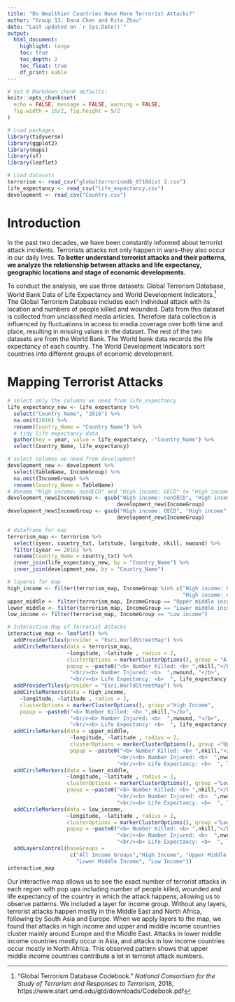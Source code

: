 ```yaml
---
title: "Do Wealthier Countries Have More Terrorist Attacks?"
author: "Group 13: Dana Chen and Rita Zhou"
date: "Last updated on `r Sys.Date()`"
output:
  html_document:
    highlight: tango
    toc: true
    toc_depth: 2
    toc_float: true
    df_print: kable
---
```


```r
# Set R Markdown chunk defaults:
knitr::opts_chunk$set(
  echo = FALSE, message = FALSE, warning = FALSE, 
  fig.width = 16/2, fig.height = 9/2
)
```

```r
# Load packages
library(tidyverse)
library(ggplot2)
library(maps)
library(sf)
library(leaflet)

# Load datasets
terrorism <- read_csv("globalterrorismdb_0718dist 2.csv")
life_expectancy <- read_csv("life_expectancy.csv")
development <- read_csv("Country.csv")

```

# Introduction

In the past two decades, we have been constantly informed about terrorist attack incidents. Terrorists attacks not only happen in wars--they also occur in our daily lives.  **To better understand terrorist attacks and their patterns, we analyze the relationship between attacks and life expectancy, geographic locations and stage of economic developments.**

To conduct the analysis, we use three datasets: Global Terrorism Database, World Bank Data of Life Expectancy and World Development Indicators.^[“Global Terrorism Database Codebook.” *National Consortium for the Study of Terrorism and Responses to Terrorism*, 2018, https://www.start.umd.edu/gtd/downloads/Codebook.pdf] The Global Terrorism Database includes each individual attack with its location and numbers of people killed and wounded. Data from this dataset is collected from unclassified media articles. Therefore data collection is influenced by fluctuations in access to media coverage over both time and place, resulting in missing values in the dataset. The rest of the two datasets are from the World Bank. The World bank data records the life expectancy of each country. The World Development Indicators sort countries into different groups of economic development.

# Mapping Terrorist Attacks

```r
# select only the columns we need from life_expectancy
life_expectancy_new <- life_expectancy %>% 
  select("Country Name", "2016") %>% 
  na.omit(2016) %>% 
  rename(Country_Name = "Country Name") %>% 
  # tidy life expectancy data
  gather(key = year, value = life_expectancy, -"Country_Name") %>% 
  select(Country_Name, life_expectancy)

# select columns we need from development
development_new <- development %>% 
  select(TableName, IncomeGroup) %>% 
  na.omit(IncomeGroup) %>% 
  rename(Country_Name = TableName)
# Rename "High income: nonOECD" and "High income: OECD" to "High income"
development_new$IncomeGroup <- gsub("High income: nonOECD", "High income", 
                                   development_new$IncomeGroup)
development_new$IncomeGroup <- gsub("High income: OECD", "High income", 
                                   development_new$IncomeGroup)

```


```r
# dataframe for map
terrorism_map <- terrorism %>%
  select(iyear, country_txt, latitude, longitude, nkill, nwound) %>% 
  filter(iyear == 2016) %>% 
  rename(Country_Name = country_txt) %>% 
  inner_join(life_expectancy_new, by = "Country_Name") %>% 
  inner_join(development_new, by = "Country_Name")

# layeres for map
high_income <- filter(terrorism_map, IncomeGroup %in% c("High income: OECD", 
                                                        "High income: nonOECD"))
upper_middle <- filter(terrorism_map, IncomeGroup == "Upper middle income")
lower_middle <- filter(terrorism_map, IncomeGroup == "Lower middle income")
low_income <- filter(terrorism_map, IncomeGroup == "Low income")
```

```r
# Interactive Map of Terrorist Attacks
interactive_map <- leaflet() %>%
  addProviderTiles(provider = "Esri.WorldStreetMap") %>%
  addCircleMarkers(data = terrorism_map,
                   ~longitude, ~latitude , radius = 2, 
                   clusterOptions = markerClusterOptions(), group = "All Income Groups", 
                   popup = ~paste0("<b> Number Killed: <b> ",nkill,"</b>",
                    "<br/><b> Number Injured: <b>  ",nwound, "</b>",
                    "<br/><b> Life Expectancy: <b>  ", life_expectancy)) %>%
  addProviderTiles(provider = "Esri.WorldStreetMap") %>%
  addCircleMarkers(data = high_income,
    ~longitude, ~latitude , radius = 2, 
    clusterOptions = markerClusterOptions(), group ="High Income", 
    popup = ~paste0("<b> Number Killed: <b> ",nkill,"</b>",
                    "<br/><b> Number Injured: <b>  ",nwound, "</b>",
                    "<br/><b> Life Expectancy: <b>  ", life_expectancy)) %>% 
  addCircleMarkers(data = upper_middle,
                    ~longitude, ~latitude , radius = 2, 
                    clusterOptions = markerClusterOptions(), group ="Upper Middle Income",
                    popup = ~paste0("<b> Number Killed: <b> ",nkill,"</b>",
                                   "<br/><b> Number Injured: <b>  ",nwound, "</b>",
                                   "<br/><b> Life Expectancy: <b>  ", life_expectancy)) %>%
  addCircleMarkers(data = lower_middle,
                   ~longitude, ~latitude , radius = 2, 
                   clusterOptions = markerClusterOptions(), group ="Lower Middle Income",
                   popup = ~paste0("<b> Number Killed: <b> ",nkill,"</b>",
                                   "<br/><b> Number Injured: <b>  ",nwound, "</b>",
                                   "<br/><b> Life Expectancy: <b>  ", life_expectancy)) %>%
  addCircleMarkers(data = low_income,
                   ~longitude, ~latitude , radius = 2, 
                   clusterOptions = markerClusterOptions(), group ="Low Income",
                   popup = ~paste0("<b> Number Killed: <b> ",nkill,"</b>",
                                   "<br/><b> Number Injured: <b>  ",nwound, "</b>",
                                   "<br/><b> Life Expectancy: <b>  ", life_expectancy)) %>% 
  addLayersControl(baseGroups = 
                    c("All Income Groups","High Income", "Upper Middle Income", 
                      "Lower Middle Income", "Low Income"))
interactive_map

```

Our interactive map allows us to see the exact number of terrorist attacks in each region with pop ups including number of people killed, wounded and life expectancy of the country in which the attack happens, allowing us to observe patterns. We included a layer for income group. Without any layers, terrorist attacks happen mostly in the Middle East and North Africa, following by South Asia and Europe. When we apply layers to the map, we found that attacks in high income and upper and middle income countries cluster mainly around Europe and the Middle East. Attacks in lower middle income countries mostly occur in Asia, and attacks in low income countries occur mostly in North Africa. This observed pattern shows that upper middle income countries contribute a lot in terrorist attack numbers. 